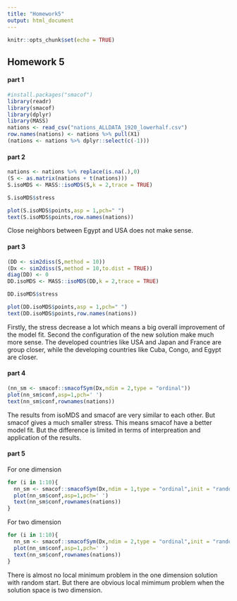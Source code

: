 ```yaml
---
title: "Homework5"
output: html_document
---
```


```r
knitr::opts_chunk$set(echo = TRUE)
```

## Homework 5

#### part 1

```r
#install.packages("smacof")
library(readr)
library(smacof)
library(dplyr)
library(MASS)
nations <- read_csv("nations_ALLDATA_1920_lowerhalf.csv")
row.names(nations) <- nations %>% pull(X1)
(nations <- nations %>% dplyr::select(c(-1)))
```


#### part 2


```r
nations <- nations %>% replace(is.na(.),0)
(S <- as.matrix(nations + t(nations)))
S.isoMDS <- MASS::isoMDS(S,k = 2,trace = TRUE)

S.isoMDS$stress

plot(S.isoMDS$points,asp = 1,pch=" ")
text(S.isoMDS$points,row.names(nations))
```



Close neighbors between Egypt and USA does not make sense.


#### part 3
```r
(DD <- sim2diss(S,method = 10))
(Dx <- sim2diss(S,method = 10,to.dist = TRUE))
diag(DD) <- 0
DD.isoMDS <- MASS::isoMDS(DD,k = 2,trace = TRUE)

DD.isoMDS$stress

plot(DD.isoMDS$points,asp = 1,pch=" ")
text(DD.isoMDS$points,row.names(nations))
```

Firstly, the stress decrease a lot which means a big overall improvement of the model fit. Second the configuration of the new solution make much more sense. The developed countries like USA and Japan and France are group closer, while the developing countries like Cuba, Congo, and Egypt are closer.



#### part 4

```r
(nn_sm <- smacof::smacofSym(Dx,ndim = 2,type = "ordinal"))
plot(nn_sm$conf,asp=1,pch=' ') 
text(nn_sm$conf,rownames(nations))
```

The results from isoMDS and smacof are very similar to each other. But smacof gives a much smaller stress. This means smacof have a better model fit. But the difference is limited in terms of interpreation and application of the results.


#### part 5

For one dimension

```r
for (i in 1:10){
  nn_sm <- smacof::smacofSym(Dx,ndim = 1,type = "ordinal",init = "random")
  plot(nn_sm$conf,asp=1,pch=' ') 
  text(nn_sm$conf,rownames(nations))
}

```

For two dimension

```r
for (i in 1:10){
  nn_sm <- smacof::smacofSym(Dx,ndim = 2,type = "ordinal",init = "random")
  plot(nn_sm$conf,asp=1,pch=' ') 
  text(nn_sm$conf,rownames(nations))
}

```


There is almost no local minimum problem in the one dimension solution with random start. But there are obvious local mimimum problem when the solution space is two dimension. 